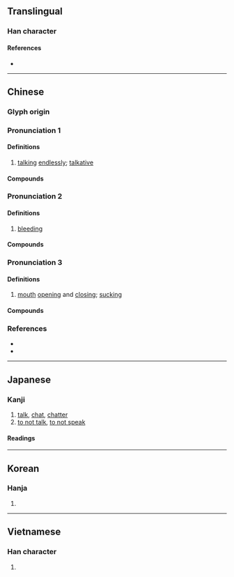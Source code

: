 {{character info/new}}
==Translingual==

===Han character===
{{Han char|rn=30|rad=口|as=09|sn=12|four=64094|canj=RPTD|ids=⿰口枼}}

====References====
* {{Han ref|kx=0198.010|dkj=03917|dj=0419.120|hdz=10649.100|uh=558B|ud=21899|bh=B3E3|bd=46051}}

----

==Chinese==
{{zh-forms}}

===Glyph origin===
{{Han etym}}

===Pronunciation 1===
{{zh-pron
|m=dié
|c=dip6
|mc=1
|oc=3
|cat=a
}}

====Definitions====
{{zh-hanzi}}

# [[talk]]ing [[endlessly]]; [[talkative]]

====Compounds====
{{zh-der|喋喋不已|喋語|喋喋便便|喋囁|喋喋不休|喋喋|}}

===Pronunciation 2===
{{zh-pron
|m=dié
|c=dip6
|mc=2
|oc=2
|cat=a
}}

====Definitions====
{{zh-hanzi}}

# [[bleeding]]

====Compounds====
{{zh-der|喋血}}

===Pronunciation 3===
{{zh-pron
|m=zhá
|c=zaap6
|mc=3
|oc=1
|cat=a
}}

====Definitions====
{{zh-hanzi}}

# [[mouth]] [[open]]ing and [[close|closing]]; [[suck]]ing

====Compounds====
{{zh-der|啑喋|喋呷|唼喋}}

===References===
* {{R:twedu|A00632}}
* {{R:yue:Hanzi}}

----

==Japanese==

===Kanji===
{{ja-kanji|grade=n|rs=口09}}

# [[talk]], [[chat]], [[chatter]]
# [[to not talk]], [[to not speak]]

====Readings====
{{ja-readings
|goon=じょう
|kanon=ちょう
|kun=しゃべ-る, ついば-む
}}

----

==Korean==

===Hanja===
{{ko-hanja|hangeul=[[첩]], [[잡]]|rv=cheop, jap|mr=ch'ŏp, chap}}

# {{rfdef|ko|sort=口09}}

----

==Vietnamese==

===Han character===
{{vi-hantu|[[nhịp]]|rs=口09}}

# {{rfdef|vi|sort=口09}}